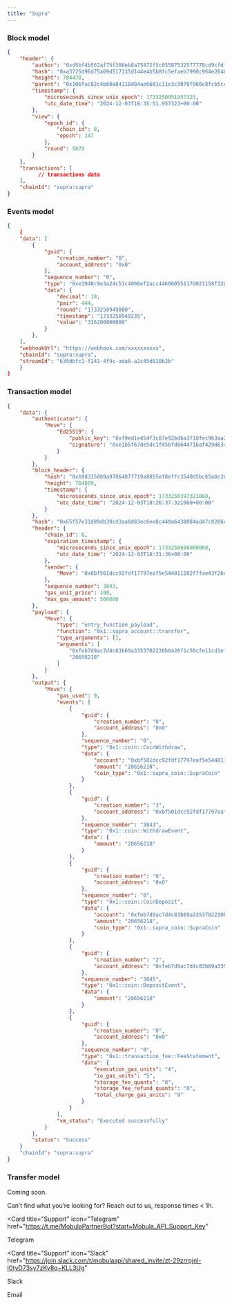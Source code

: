 ```yaml
---
title: "Supra"
---
```


### Block model

```json
{
    "header": {
        "author": "0xd5bf4b562af75f386eb8a75472f5c05587532577778cd9cfdfb0b5614816c76e",
        "hash": "0xa3725d96d75a69d517135d144e4b5b8fc5efaeb7990c964e2648705efe9142a3",
        "height": 784478,
        "parent": "0x106fac82c4b60a84118d84ae6601c11e3c3070f960c8fcb5ccda9c228c06cbd7",
        "timestamp": {
            "microseconds_since_unix_epoch": 1733250951957323,
            "utc_date_time": "2024-12-03T18:35:51.957323+00:00"
        },
        "view": {
            "epoch_id": {
                "chain_id": 8,
                "epoch": 147
            },
            "round": 5079
        }
    },
    "transactions": [
          // transactions data
    ],
    "chainId": "supra:supra"
}
```

### Events model

```json
{
    {
    "data": [
        {
            "guid": {
                "creation_number": "0",
                "account_address": "0x0"
            },
            "sequence_number": "0",
            "type": "0xe3948c9e3a24c51c4006ef2acc44606055117d021158f320062df099c4a94150::supra_oracle_storage::Price",
            "data": {
                "decimal": 18,
                "pair": 444,
                "round": "1733250949000",
                "timestamp": "1733250949235",
                "value": "316200000000"
            }
        },
    ],
    "webhookUrl": "https://webhook.com/xxxxxxxxxx",
    "chainId": "supra:supra",
    "streamId": "639dbfc1-f241-4f9c-ada6-a2c45d810b2b"
    }
}
```

### Transaction model

```json
{
    "data": {
        "authenticator": {
            "Move": {
                "Ed25519": {
                    "public_key": "0xf9ed1e454f3c87e92bd6a3f10fec9b3aa234a027c47482a009e27f17a7af0e5f",
                    "signature": "0xe1b5f67de5dc1fd5bfd064471baf429d634a7748bcdb2147dddb56938ff89085353cd56abcb6b2858aa170c5e9c36bff4c0437cd0c4f971c925d52aa89a4eb00"
                }
            }
        },
        "block_header": {
            "hash": "0xb9d315089a9786487f719a8855ef8effc3540d5bc65a0c20cda143abd61fdec9",
            "height": 784009,
            "timestamp": {
                "microseconds_since_unix_epoch": 1733250397321060,
                "utc_date_time": "2024-12-03T18:26:37.321060+00:00"
            }
        },
        "hash": "0x65f57e31d89db39cd3aa8d83ec6ee8c440a6438084ad47c8286e5bb200f9b3e3",
        "header": {
            "chain_id": 8,
            "expiration_timestamp": {
                "microseconds_since_unix_epoch": 1733250696000000,
                "utc_date_time": "2024-12-03T18:31:36+00:00"
            },
            "sender": {
                "Move": "0x0bf501dcc92fdf17797eaf5e544011202f7fae43f2bc13eb4d2253e0f2faf8cb"
            },
            "sequence_number": 3843,
            "gas_unit_price": 100,
            "max_gas_amount": 500000
        },
        "payload": {
            "Move": {
                "type": "entry_function_payload",
                "function": "0x1::supra_account::transfer",
                "type_arguments": [],
                "arguments": [
                    "0xfeb7d9ac7d4c83b69a3353702230b0426f1c50cfe11cd1ef832049f9c233fd59",
                    "20656218"
                ]
            }
        },
        "output": {
            "Move": {
                "gas_used": 9,
                "events": [
                    {
                        "guid": {
                            "creation_number": "0",
                            "account_address": "0x0"
                        },
                        "sequence_number": "0",
                        "type": "0x1::coin::CoinWithdraw",
                        "data": {
                            "account": "0xbf501dcc92fdf17797eaf5e544011202f7fae43f2bc13eb4d2253e0f2faf8cb",
                            "amount": "20656218",
                            "coin_type": "0x1::supra_coin::SupraCoin"
                        }
                    },
                    {
                        "guid": {
                            "creation_number": "3",
                            "account_address": "0xbf501dcc92fdf17797eaf5e544011202f7fae43f2bc13eb4d2253e0f2faf8cb"
                        },
                        "sequence_number": "3843",
                        "type": "0x1::coin::WithdrawEvent",
                        "data": {
                            "amount": "20656218"
                        }
                    },
                    {
                        "guid": {
                            "creation_number": "0",
                            "account_address": "0x0"
                        },
                        "sequence_number": "0",
                        "type": "0x1::coin::CoinDeposit",
                        "data": {
                            "account": "0xfeb7d9ac7d4c83b69a3353702230b0426f1c50cfe11cd1ef832049f9c233fd59",
                            "amount": "20656218",
                            "coin_type": "0x1::supra_coin::SupraCoin"
                        }
                    },
                    {
                        "guid": {
                            "creation_number": "2",
                            "account_address": "0xfeb7d9ac7d4c83b69a3353702230b0426f1c50cfe11cd1ef832049f9c233fd59"
                        },
                        "sequence_number": "3845",
                        "type": "0x1::coin::DepositEvent",
                        "data": {
                            "amount": "20656218"
                        }
                    },
                    {
                        "guid": {
                            "creation_number": "0",
                            "account_address": "0x0"
                        },
                        "sequence_number": "0",
                        "type": "0x1::transaction_fee::FeeStatement",
                        "data": {
                            "execution_gas_units": "4",
                            "io_gas_units": "5",
                            "storage_fee_quants": "0",
                            "storage_fee_refund_quants": "0",
                            "total_charge_gas_units": "9"
                        }
                    }
                ],
                "vm_status": "Executed successfully"
            }
        },
        "status": "Success"
    }
    "chainId": "supra:supra"
}
```



### Transfer model

Coming soon.

Can’t find what you’re looking for? Reach out to us, response times < 1h.

<CardGroup>

<Card
  title="Support"
  icon="Telegram"
  href="https://t.me/MobulaPartnerBot?start=Mobula_API_Support_Key"
>
  Telegram
</Card>

<Card
  title="Support"
  icon="Slack"
  href="https://join.slack.com/t/mobulaapi/shared_invite/zt-29zrrpjnl-I0tyD73sy7zKy8q~KLL3Ug"
>
  Slack
</Card>

<Card title="Need help?" icon="envelope" href="mailto:contact@mobulalabs.org">
  Email
</Card>

</CardGroup>

